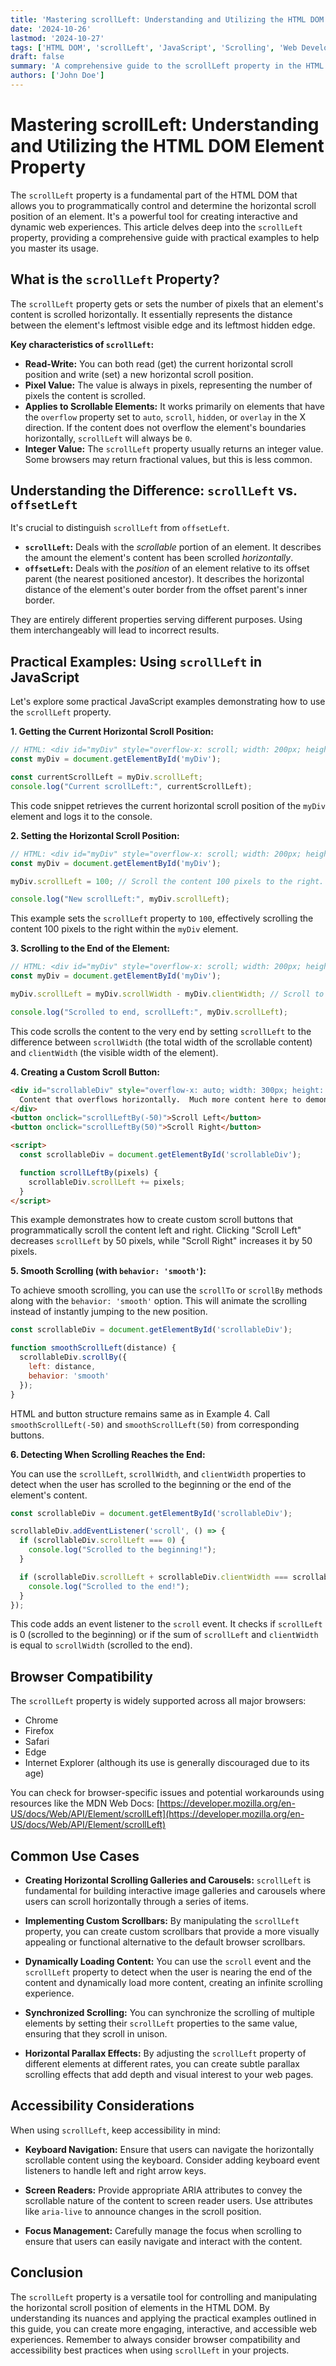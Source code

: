 ```yaml
---
title: 'Mastering scrollLeft: Understanding and Utilizing the HTML DOM Element Property'
date: '2024-10-26'
lastmod: '2024-10-27'
tags: ['HTML DOM', 'scrollLeft', 'JavaScript', 'Scrolling', 'Web Development', 'Frontend']
draft: false
summary: 'A comprehensive guide to the scrollLeft property in the HTML DOM, covering its purpose, usage, practical examples, and browser compatibility for advanced web development.'
authors: ['John Doe']
---
```


# Mastering scrollLeft: Understanding and Utilizing the HTML DOM Element Property

The `scrollLeft` property is a fundamental part of the HTML DOM that allows you to programmatically control and determine the horizontal scroll position of an element. It's a powerful tool for creating interactive and dynamic web experiences. This article delves deep into the `scrollLeft` property, providing a comprehensive guide with practical examples to help you master its usage.

## What is the `scrollLeft` Property?

The `scrollLeft` property gets or sets the number of pixels that an element's content is scrolled horizontally. It essentially represents the distance between the element's leftmost visible edge and its leftmost hidden edge.

**Key characteristics of `scrollLeft`:**

*   **Read-Write:**  You can both read (get) the current horizontal scroll position and write (set) a new horizontal scroll position.
*   **Pixel Value:**  The value is always in pixels, representing the number of pixels the content is scrolled.
*   **Applies to Scrollable Elements:** It works primarily on elements that have the `overflow` property set to `auto`, `scroll`, `hidden`, or `overlay` in the X direction.  If the content does not overflow the element's boundaries horizontally, `scrollLeft` will always be `0`.
*   **Integer Value:** The `scrollLeft` property usually returns an integer value. Some browsers may return fractional values, but this is less common.

## Understanding the Difference: `scrollLeft` vs. `offsetLeft`

It's crucial to distinguish `scrollLeft` from `offsetLeft`.

*   **`scrollLeft`:**  Deals with the *scrollable* portion of an element. It describes the amount the element's content has been scrolled *horizontally*.
*   **`offsetLeft`:**  Deals with the *position* of an element relative to its offset parent (the nearest positioned ancestor). It describes the horizontal distance of the element's outer border from the offset parent's inner border.

They are entirely different properties serving different purposes.  Using them interchangeably will lead to incorrect results.

## Practical Examples: Using `scrollLeft` in JavaScript

Let's explore some practical JavaScript examples demonstrating how to use the `scrollLeft` property.

**1. Getting the Current Horizontal Scroll Position:**

```javascript
// HTML: <div id="myDiv" style="overflow-x: scroll; width: 200px; height: 100px;">...</div>
const myDiv = document.getElementById('myDiv');

const currentScrollLeft = myDiv.scrollLeft;
console.log("Current scrollLeft:", currentScrollLeft);
```

This code snippet retrieves the current horizontal scroll position of the `myDiv` element and logs it to the console.

**2. Setting the Horizontal Scroll Position:**

```javascript
// HTML: <div id="myDiv" style="overflow-x: scroll; width: 200px; height: 100px;">...</div>
const myDiv = document.getElementById('myDiv');

myDiv.scrollLeft = 100; // Scroll the content 100 pixels to the right.

console.log("New scrollLeft:", myDiv.scrollLeft);
```

This example sets the `scrollLeft` property to `100`, effectively scrolling the content 100 pixels to the right within the `myDiv` element.

**3. Scrolling to the End of the Element:**

```javascript
// HTML: <div id="myDiv" style="overflow-x: scroll; width: 200px; height: 100px;">...</div>
const myDiv = document.getElementById('myDiv');

myDiv.scrollLeft = myDiv.scrollWidth - myDiv.clientWidth; // Scroll to the very end

console.log("Scrolled to end, scrollLeft:", myDiv.scrollLeft);
```

This code scrolls the content to the very end by setting `scrollLeft` to the difference between `scrollWidth` (the total width of the scrollable content) and `clientWidth` (the visible width of the element).

**4. Creating a Custom Scroll Button:**

```html
<div id="scrollableDiv" style="overflow-x: auto; width: 300px; height: 100px;">
  Content that overflows horizontally.  Much more content here to demonstrate scrolling.  More and more content.
</div>
<button onclick="scrollLeftBy(-50)">Scroll Left</button>
<button onclick="scrollLeftBy(50)">Scroll Right</button>

<script>
  const scrollableDiv = document.getElementById('scrollableDiv');

  function scrollLeftBy(pixels) {
    scrollableDiv.scrollLeft += pixels;
  }
</script>
```

This example demonstrates how to create custom scroll buttons that programmatically scroll the content left and right. Clicking "Scroll Left" decreases `scrollLeft` by 50 pixels, while "Scroll Right" increases it by 50 pixels.

**5. Smooth Scrolling (with `behavior: 'smooth'`):**

To achieve smooth scrolling, you can use the `scrollTo` or `scrollBy` methods along with the `behavior: 'smooth'` option. This will animate the scrolling instead of instantly jumping to the new position.

```javascript
const scrollableDiv = document.getElementById('scrollableDiv');

function smoothScrollLeft(distance) {
  scrollableDiv.scrollBy({
    left: distance,
    behavior: 'smooth'
  });
}
```

HTML and button structure remains same as in Example 4. Call `smoothScrollLeft(-50)` and `smoothScrollLeft(50)` from corresponding buttons.

**6. Detecting When Scrolling Reaches the End:**

You can use the `scrollLeft`, `scrollWidth`, and `clientWidth` properties to detect when the user has scrolled to the beginning or the end of the element's content.

```javascript
const scrollableDiv = document.getElementById('scrollableDiv');

scrollableDiv.addEventListener('scroll', () => {
  if (scrollableDiv.scrollLeft === 0) {
    console.log("Scrolled to the beginning!");
  }

  if (scrollableDiv.scrollLeft + scrollableDiv.clientWidth === scrollableDiv.scrollWidth) {
    console.log("Scrolled to the end!");
  }
});
```

This code adds an event listener to the `scroll` event.  It checks if `scrollLeft` is 0 (scrolled to the beginning) or if the sum of `scrollLeft` and `clientWidth` is equal to `scrollWidth` (scrolled to the end).

## Browser Compatibility

The `scrollLeft` property is widely supported across all major browsers:

*   Chrome
*   Firefox
*   Safari
*   Edge
*   Internet Explorer (although its use is generally discouraged due to its age)

You can check for browser-specific issues and potential workarounds using resources like the MDN Web Docs: [https://developer.mozilla.org/en-US/docs/Web/API/Element/scrollLeft](https://developer.mozilla.org/en-US/docs/Web/API/Element/scrollLeft)

## Common Use Cases

*   **Creating Horizontal Scrolling Galleries and Carousels:**  `scrollLeft` is fundamental for building interactive image galleries and carousels where users can scroll horizontally through a series of items.

*   **Implementing Custom Scrollbars:** By manipulating the `scrollLeft` property, you can create custom scrollbars that provide a more visually appealing or functional alternative to the default browser scrollbars.

*   **Dynamically Loading Content:**  You can use the `scroll` event and the `scrollLeft` property to detect when the user is nearing the end of the content and dynamically load more content, creating an infinite scrolling experience.

*   **Synchronized Scrolling:**  You can synchronize the scrolling of multiple elements by setting their `scrollLeft` properties to the same value, ensuring that they scroll in unison.

*   **Horizontal Parallax Effects:** By adjusting the `scrollLeft` property of different elements at different rates, you can create subtle parallax scrolling effects that add depth and visual interest to your web pages.

## Accessibility Considerations

When using `scrollLeft`, keep accessibility in mind:

*   **Keyboard Navigation:**  Ensure that users can navigate the horizontally scrollable content using the keyboard.  Consider adding keyboard event listeners to handle left and right arrow keys.

*   **Screen Readers:**  Provide appropriate ARIA attributes to convey the scrollable nature of the content to screen reader users.  Use attributes like `aria-live` to announce changes in the scroll position.

*   **Focus Management:**  Carefully manage the focus when scrolling to ensure that users can easily navigate and interact with the content.

## Conclusion

The `scrollLeft` property is a versatile tool for controlling and manipulating the horizontal scroll position of elements in the HTML DOM. By understanding its nuances and applying the practical examples outlined in this guide, you can create more engaging, interactive, and accessible web experiences.  Remember to always consider browser compatibility and accessibility best practices when using `scrollLeft` in your projects.